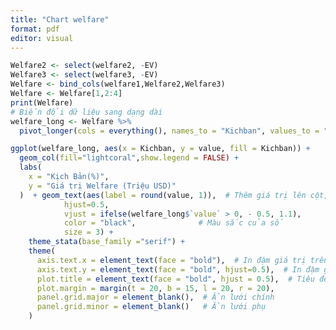 ---
title: "Chart welfare"
format: pdf
editor: visual
---

```{r}

Welfare2 <- select(welfare2, -EV)   
Welfare3 <- select(welfare3, -EV)  
Welfare <- bind_cols(welfare1,Welfare2,Welfare3)
Welfare <- Welfare[1,2:4]
print(Welfare)
# Biến đổi dữ liệu sang dạng dài
welfare_long <- Welfare %>%
  pivot_longer(cols = everything(), names_to = "Kichban", values_to = "value")

ggplot(welfare_long, aes(x = Kichban, y = value, fill = Kichban)) +
  geom_col(fill="lightcoral",show.legend = FALSE) +
  labs(
    x = "Kịch Bản(%)",
    y = "Giá trị Welfare (Triệu USD)"
  )  + geom_text(aes(label = round(value, 1)),  # Thêm giá trị lên cột, làm tròn 1 chữ số
            hjust=0.5,
            vjust = ifelse(welfare_long$`value` > 0, - 0.5, 1.1),
            color = "black",              # Màu sắc của số
            size = 3) +
    theme_stata(base_family ="serif") +
    theme(
      axis.text.x = element_text(face = "bold"),  # In đậm giá trị trên trục x
      axis.text.y = element_text(face = "bold", hjust=0.5),  # In đậm giá trị trên trục y
      plot.title = element_text(face = "bold", hjust = 0.5),  # Tiêu đề in đậm và căn giữa
      plot.margin = margin(t = 20, b = 15, l = 20, r = 20), 
      panel.grid.major = element_blank(),  # Ẩn lưới chính
      panel.grid.minor = element_blank()   # Ẩn lưới phụ
    ) 
      

```
